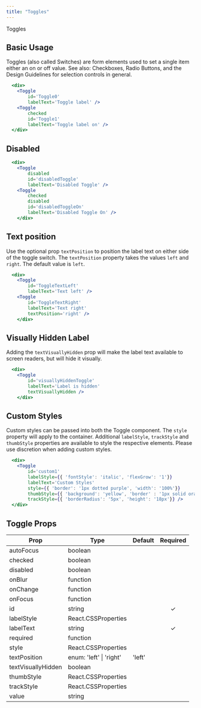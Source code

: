 ```yaml
---
title: "Toggles"
---
```



<DocsHeading to="/design/selection-controls/#6._switches" type="design">Toggles</DocsHeading>

## Basic Usage

Toggles (also called Switches) are form elements used to set a single item either an on or off value.
See also: <Link to="/api/checkbox">Checkboxes</Link>, <Link to="/api/radio">Radio Buttons</Link>, and the <Link to="/design/selection-controls">Design Guidelines</Link> for selection controls in general.

```.jsx
  <div>
    <Toggle
        id='Toggle0'
        labelText='Toggle label' />
    <Toggle
        checked
        id='Toggle1'
        labelText='Toggle label on' />
  </div>
```

## Disabled

```.jsx
  <div>
    <Toggle
        disabled
        id='disabledToggle'
        labelText='Disabled Toggle' />
    <Toggle
        checked
        disabled
        id='disabledToggleOn'
        labelText='Disabled Toggle On' />
    </div>
```

## Text position
Use the optional prop `textPosition` to position the label text on either side of the toggle switch.
The `textPosition` property takes the values `left` and `right`. The default value is `left`.

```.jsx
  <div>
    <Toggle
        id='ToggleTextLeft'
        labelText='Text left' />
    <Toggle
        id='ToggleTextRight'
        labelText='Text right'
        textPosition='right' />
    </div>
```

## Visually Hidden Label
Adding the `textVisuallyHidden` prop will make the label text available to screen readers, but will hide it visually.

```.jsx
  <div>
    <Toggle
        id='visuallyHiddenToggle'
        labelText='Label is hidden'
        textVisuallyHidden />
    </div>
```

## Custom Styles
Custom styles can be passed into both the Toggle component.  The `style` property will apply to the container.
Additional `labelStyle`, `trackStyle` and `thumbStyle` properties are available to style the respective elements.
Please use discretion when adding custom styles.

```.jsx
  <div>
    <Toggle
        id='custom1'
        labelStyle={{ 'fontStyle': 'italic', 'flexGrow': '1'}}
        labelText='Custom Styles'
        style={{ 'border': '1px dotted purple', 'width': '100%'}}
        thumbStyle={{ 'background': 'yellow', 'border' : '1px solid orange', 'boxShadow': '0 0 0' }}
        trackStyle={{ 'borderRadius': '5px', 'height': '18px'}} />
  </div>
```


## Toggle Props

| Prop                   | Type | Default | Required    |
| -----------------------|------|---------|:-----------:|
| autoFocus | boolean | |
| checked | boolean | |
| disabled | boolean | |
| onBlur | function | |
| onChange | function | |
| onFocus | function | |
| id | string | | &#10003;
| labelStyle | React.CSSProperties | |
| labelText | string | | &#10003;
| required | function | |
| style | React.CSSProperties | |
| textPosition  | enum: 'left' &#124; 'right' | 'left' |
| textVisuallyHidden | boolean | |
| thumbStyle | React.CSSProperties | |
| trackStyle | React.CSSProperties | |
| value | string | |
